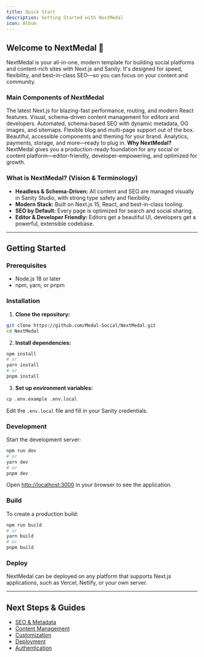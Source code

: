 ```yaml
---
title: Quick Start
description: Getting Started with NextMedal
icon: Album
---
```


## Welcome to NextMedal 🚀

NextMedal is your all-in-one, modern template for building social platforms and content-rich sites with Next.js and Sanity. It's designed for speed, flexibility, and best-in-class SEO—so you can focus on your content and community.

### Main Components of NextMedal

<Cards>
  <Card icon="⚡" title="Next.js 15">
    The latest Next.js for blazing-fast performance, routing, and modern React features.
  </Card>
  <Card icon="🧩" title="Sanity Studio">
    Visual, schema-driven content management for editors and developers.
  </Card>
  <Card icon="🔍" title="SEO & Metadata">
    Automated, schema-based SEO with dynamic metadata, OG images, and sitemaps.
  </Card>
  <Card icon="📝" title="Blog & Pages">
    Flexible blog and multi-page support out of the box.
  </Card>
  <Card icon="🎨" title="Customizable UI">
    Beautiful, accessible components and theming for your brand.
  </Card>
  <Card icon="🔗" title="Integrations">
    Analytics, payments, storage, and more—ready to plug in.
  </Card>
</Cards>

<Callout type="info">
  <b>Why NextMedal?</b> <br/>
  NextMedal gives you a production-ready foundation for any social or content platform—editor-friendly, developer-empowering, and optimized for growth.
</Callout>

### What is NextMedal? (Vision & Terminology)

- **Headless & Schema-Driven:** All content and SEO are managed visually in Sanity Studio, with strong type safety and flexibility.
- **Modern Stack:** Built on Next.js 15, React, and best-in-class tooling.
- **SEO by Default:** Every page is optimized for search and social sharing.
- **Editor & Developer Friendly:** Editors get a beautiful UI, developers get a powerful, extensible codebase.

---

## Getting Started

### Prerequisites

- Node.js 18 or later
- npm, yarn, or pnpm

### Installation

1. **Clone the repository:**

```bash
git clone https://github.com/Medal-Social/NextMedal.git
cd NextMedal
```

2. **Install dependencies:**

```bash
npm install
# or
yarn install
# or
pnpm install
```

3. **Set up environment variables:**

```bash
cp .env.example .env.local
```

Edit the `.env.local` file and fill in your Sanity credentials.

### Development

Start the development server:

```bash
npm run dev
# or
yarn dev
# or
pnpm dev
```

Open [http://localhost:3000](http://localhost:3000) in your browser to see the application.

### Build

To create a production build:

```bash
npm run build
# or
yarn build
# or
pnpm build
```

### Deploy

NextMedal can be deployed on any platform that supports Next.js applications, such as Vercel, Netlify, or your own server.

---

## Next Steps & Guides

- [SEO & Metadata](/docs/concepts/seo)
- [Content Management](/docs/guides/content-management)
- [Customization](/docs/guides/customization)
- [Deployment](/docs/guides/deployment)
- [Authentication](/docs/guides/authentication) 